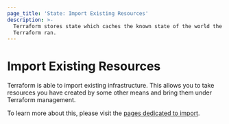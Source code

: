 ```yaml
---
page_title: 'State: Import Existing Resources'
description: >-
  Terraform stores state which caches the known state of the world the last time
  Terraform ran.
---
```


# Import Existing Resources

Terraform is able to import existing infrastructure. This allows you to take
resources you have created by some other means and bring them under Terraform management.

To learn more about this, please visit the
[pages dedicated to import](/cli/import).
